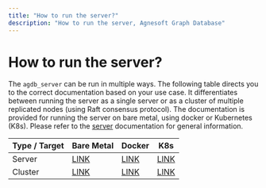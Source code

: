 ```yaml
---
title: "How to run the server?"
description: "How to run the server, Agnesoft Graph Database"
---
```



# How to run the server?

The `agdb_server` can be run in multiple ways. The following table directs you to the correct documentation based on your use case. It differentiates between running the server as a single server or as a cluster of multiple replicated nodes (using Raft consensus protocol). The documentation is provided for running the server on bare metal, using docker or Kubernetes (K8s). Please refer to the [server](/docs/references/server) documentation for general information.

| Type / Target | Bare Metal                                                | Docker                                                | K8s                                                |
| ------------- | --------------------------------------------------------- | ----------------------------------------------------- | -------------------------------------------------- |
| Server        | [LINK](/docs/guides/how-to-run-server/server-bare-metal)  | [LINK](/docs/guides/how-to-run-server/server-docker)  | [LINK](/docs/guides/how-to-run-server/server-k8s)  |
| Cluster       | [LINK](/docs/guides/how-to-run-server/cluster-bare-metal) | [LINK](/docs/guides/how-to-run-server/cluster-docker) | [LINK](/docs/guides/how-to-run-server/cluster-k8s) |
